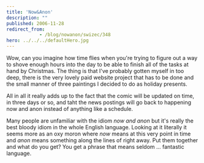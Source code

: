 ```yaml
---
title: 'Now&Anon'
description: ""
published: 2006-11-28
redirect_from: 
            - /blog/nowanon/swizec/348
hero: ../../../defaultHero.jpg
---
```

Wow, can you imagine how time flies when you&#x27;re trying to figure out a way to shove enough hours into the day to be able to finish all of the tasks at hand by Christmas. The thing is that I&#x27;ve probably gotten myself in too deep, there is the very lovely paid website project that has to be done and the small manner of three paintings I decided to do as holiday presents.

All in all it really adds up to the fact that the comic will be updated on time, in three days or so, and taht the news postings will go back to happening now and anon instead of anything like a schedule.

Many people are unfamiliar with the idiom _now and anon_ but it&#x27;s really the best bloody idiom in the whole English language. Looking at it literally it seems more as an oxy moron where _now_ means at this very point in time and _anon_ means something along the lines of right away. Put them together and what do you get? You get a phrase that means seldom ... fantastic language.
